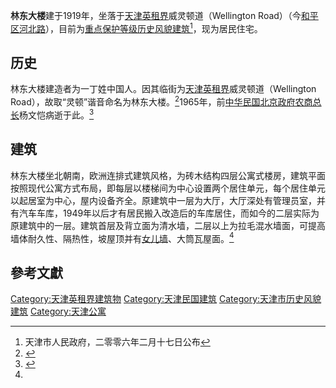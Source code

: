 {{天津历史风貌建筑| 
省区市 = 天津市 | 
名称 = 林东大楼 | 
图片 = [[File:林东大楼.jpg|200px]]|
等级 = 一般保护|
编号 = 0130204 | 
时代 = 1919年| 
所在 = [[天津市|天津市]][[和平区_(天津市)|和平区]] | 
公布 = 2006年2月17日| 
}} 
'''林东大楼'''建于1919年，坐落于[[天津英租界|天津英租界]]威灵顿道（Wellington Road）（今[[和平区_(天津市)|和平区]][[河北路_(天津)|河北路]]），目前为[[天津历史风貌建筑|重点保护等级历史风貌建筑]]<ref>天津市人民政府，二零零六年二月十七日公布</ref>，现为居民住宅。

== 历史 ==
林东大楼建造者为一丁姓中国人。因其临街为[[天津英租界|天津英租界]]威灵顿道（Wellington Road），故取“灵顿”谐音命名为林东大楼。<ref name="#1">{{cite web|url=http://www.jwb.com.cn/jwb/html/2010-04/30/content_484152.htm|language=zh|title=林东大楼|publisher=今晚报|date=2010年4月30日|accessdate=2011年3月12日}}{{dead link|date=2018年3月 |bot=InternetArchiveBot |fix-attempted=yes }}</ref>1965年，前[[中华民国北京政府内阁列表|中华民国北京政府农商总长]]杨文恺病逝于此。<ref>{{cite web|url=http://www.5dadao.net/gushi/2009-09-22/149.html|language=zh|title=杨文恺当文史馆员|publisher=天津五大道|date=2009年9月22日|accessdate=2011年3月12日}}{{dead link|date=2018年3月 |bot=InternetArchiveBot |fix-attempted=yes }}</ref>

== 建筑 ==
林东大楼坐北朝南，欧洲连排式建筑风格，为砖木结构四层公寓式楼房，建筑平面按照现代公寓方式布局，即每层以楼梯间为中心设置两个居住单元，每个居住单元以起居室为中心，屋内设备齐全。原建筑中一层为大厅，大厅深处有管理员室，并有汽车车库，1949年以后才有居民搬入改造后的车库居住，而如今的二层实际为原建筑中的一层。建筑首层及背立面为清水墙，二层以上为拉毛混水墙面，可提高墙体耐久性、隔热性，坡屋顶并有[[女儿墙|女儿墙]]、大筒瓦屋面。<ref name="#1"/>

== 參考文獻 ==
{{reflist}}

[[Category:天津英租界建筑物|Category:天津英租界建筑物]]
[[Category:天津民国建筑|Category:天津民国建筑]]
[[Category:天津市历史风貌建筑|Category:天津市历史风貌建筑]]
[[Category:天津公寓|Category:天津公寓]]